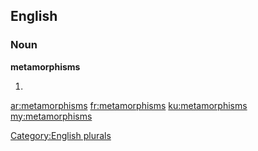 ==English==

===Noun===
'''metamorphisms'''

# {{plural of|metamorphism}}

[[Category:English plurals]]

[[ar:metamorphisms]]
[[fr:metamorphisms]]
[[ku:metamorphisms]]
[[my:metamorphisms]]